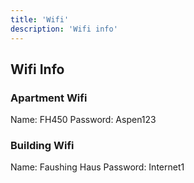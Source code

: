 ```yaml
---
title: 'Wifi'
description: 'Wifi info'
---
```


## Wifi Info

### Apartment Wifi
Name: FH450
Password: Aspen123

### Building Wifi
Name: Faushing Haus
Password: Internet1

